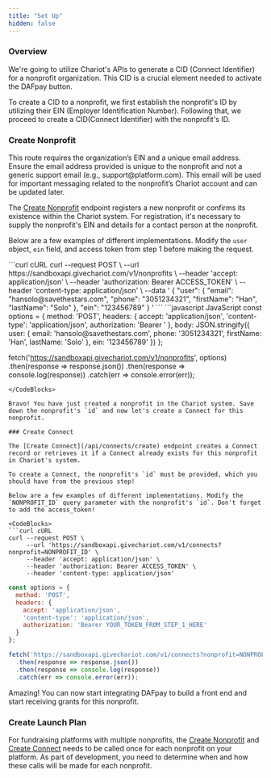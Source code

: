 ```yaml
---
title: "Set Up"
hidden: false
---
```


### Overview
We're going to utilize Chariot's APIs to generate a CID (Connect Identifier) for a nonprofit organization. This CID is a crucial element needed to activate the DAFpay button.

To create a CID to a nonprofit, we first establish the nonprofit's ID by utilizing their EIN (Employer Identification Number). Following that, we proceed to create a CID(Connect Identifier) with the nonprofit's ID.


### Create Nonprofit
<Warning title="Nonprofit EIN & Email Address Requirements">
This route requires the organization’s EIN and a unique email address. Ensure the email address provided is unique to the nonprofit and not a generic support email (e.g., support@platform.com). This email will be used for important messaging related to the nonprofit’s Chariot account and can be updated later.
</Warning>

The [Create Nonprofit](/api/nonprofits/create) endpoint registers a new nonprofit or confirms its existence within the Chariot system. For registration, it's necessary to supply the nonprofit's EIN and details for a contact person at the nonprofit.

Below are a few examples of different implementations. Modify the `user` object,  `ein` field, and access token from step 1 before making the request.

<CodeBlocks>
```curl cURL
curl --request POST \
     --url https://sandboxapi.givechariot.com/v1/nonprofits \
     --header 'accept: application/json' \
     --header 'authorization: Bearer ACCESS_TOKEN' \
     --header 'content-type: application/json' \
     --data '
{
     "user": {
          "email": "hansolo@savethestars.com",
          "phone": "3051234321",
          "firstName": "Han",
          "lastName": "Solo"
     },
     "ein": "123456789"
}
'
```
```javascript JavaScript
const options = {
  method: 'POST',
  headers: {
    accept: 'application/json',
    'content-type': 'application/json',
    authorization: 'Bearer <YOUR_TOKEN_FROM_STEP_1_HERE>'
  },
  body: JSON.stringify({
    user: {
      email: 'hansolo@savethestars.com',
      phone: '3051234321',
      firstName: 'Han',
      lastName: 'Solo'
    },
    ein: '123456789'
  })
};

fetch('https://sandboxapi.givechariot.com/v1/nonprofits', options)
  .then(response => response.json())
  .then(response => console.log(response))
  .catch(err => console.error(err));
```
</CodeBlocks>

Bravo! You have just created a nonprofit in the Chariot system. Save down the nonprofit's `id` and now let's create a Connect for this nonprofit.

### Create Connect

The [Create Connect](/api/connects/create) endpoint creates a Connect record or retrieves it if a Connect already exists for this nonprofit in Chariot's system.

To create a Connect, the nonprofit's `id` must be provided, which you should have from the previous step!

Below are a few examples of different implementations. Modify the `NONPROFIT_ID` query parameter with the nonprofit's `id`. Don't forget to add the access_token!

<CodeBlocks>
```curl cURL
curl --request POST \
     --url 'https://sandboxapi.givechariot.com/v1/connects?nonprofit=NONPROFIT_ID' \
     --header 'accept: application/json' \
     --header 'authorization: Bearer ACCESS_TOKEN' \
     --header 'content-type: application/json'
```
```javascript JavaScript
const options = {
  method: 'POST',
  headers: {
    accept: 'application/json',
    'content-type': 'application/json',
    authorization: 'Bearer YOUR_TOKEN_FROM_STEP_1_HERE'
  }
};

fetch('https://sandboxapi.givechariot.com/v1/connects?nonprofit=NONPROFIT_ID', options)
  .then(response => response.json())
  .then(response => console.log(response))
  .catch(err => console.error(err));
```
</CodeBlocks>

Amazing! You can now start integrating DAFpay to build a front end and start receiving grants for this nonprofit.

### Create Launch Plan
For fundraising platforms with multiple nonprofits, the [Create Nonprofit](/api/nonprofits/create) and [Create Connect](/api/connects/create) needs to be called once for each nonprofit on your platform. As part of development, you need to determine when and how these calls will be made for each nonprofit. 

